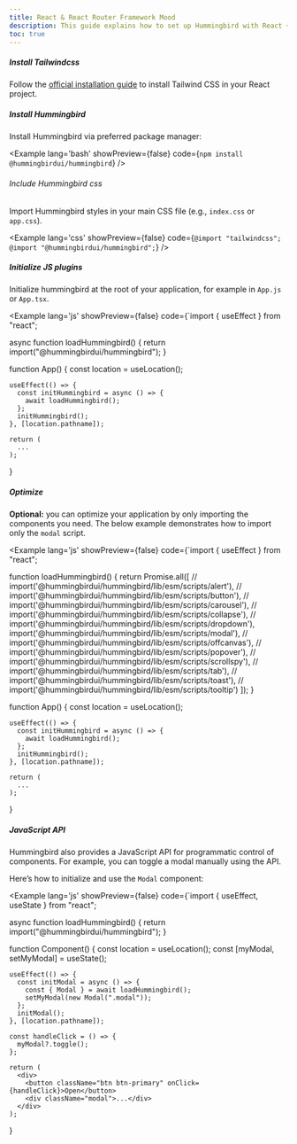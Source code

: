 ```yaml
---
title: React & React Router Framework Mood
description: This guide explains how to set up Hummingbird with React + Vite using Tailwind CSS. It covers project setup, configuration, and usage so you can quickly build and style components in your React app.
toc: true
---
```


##### Install Tailwindcss

Follow the <a href="https://tailwindcss.com/docs/installation" target="_blank" rel="noopener noreferrer">official installation guide</a> to install Tailwind CSS in your React project.

##### Install Hummingbird
Install Hummingbird via preferred package manager:

<Example lang='bash' showPreview={false} code={`npm install @hummingbirdui/hummingbird`} />

###### Include Hummingbird css

Import Hummingbird styles in your main CSS file (e.g., `index.css` or `app.css`).

<Example lang='css' showPreview={false} 
  code={`@import "tailwindcss";
  @import "@hummingbirdui/hummingbird";`} />

##### Initialize JS plugins

Initialize hummingbird at the root of your application, for example in `App.js` or `App.tsx`.

<Example lang='js' showPreview={false}
  code={`import { useEffect } from "react";

  async function loadHummingbird() {
    return import("@hummingbirdui/hummingbird");
  }

  function App() {
    const location = useLocation();

    useEffect(() => {
      const initHummingbird = async () => {
        await loadHummingbird();
      };
      initHummingbird();
    }, [location.pathname]);

    return (
      ...
    );
  }


##### Optimize

**Optional:** you can optimize your application by only importing the components you need. The below example demonstrates how to import only the `modal` script.

<Example lang='js' showPreview={false}
  code={`import { useEffect } from "react";

  function loadHummingbird() {
    return Promise.all([
      // import('@hummingbirdui/hummingbird/lib/esm/scripts/alert'),
      // import('@hummingbirdui/hummingbird/lib/esm/scripts/button'),
      // import('@hummingbirdui/hummingbird/lib/esm/scripts/carousel'),
      // import('@hummingbirdui/hummingbird/lib/esm/scripts/collapse'),
      // import('@hummingbirdui/hummingbird/lib/esm/scripts/dropdown'),
      import('@hummingbirdui/hummingbird/lib/esm/scripts/modal'),
      // import('@hummingbirdui/hummingbird/lib/esm/scripts/offcanvas'),
      // import('@hummingbirdui/hummingbird/lib/esm/scripts/popover'),
      // import('@hummingbirdui/hummingbird/lib/esm/scripts/scrollspy'),
      // import('@hummingbirdui/hummingbird/lib/esm/scripts/tab'),
      // import('@hummingbirdui/hummingbird/lib/esm/scripts/toast'),
      // import('@hummingbirdui/hummingbird/lib/esm/scripts/tooltip')
    ]);
  }

  function App() {
    const location = useLocation();

    useEffect(() => {
      const initHummingbird = async () => {
        await loadHummingbird();
      };
      initHummingbird();
    }, [location.pathname]);

    return (
      ...
    );
  }



##### JavaScript API

Hummingbird also provides a JavaScript API for programmatic control of components. For example, you can toggle a modal manually using the API.

Here’s how to initialize and use the `Modal` component:

<Example lang='js' showPreview={false}
  code={`import { useEffect, useState } from "react";

  async function loadHummingbird() {
    return import("@hummingbirdui/hummingbird");
  }

  function Component() {
    const location = useLocation();
    const [myModal, setMyModal] = useState<ModalInstance>();

    useEffect(() => {
      const initModal = async () => {
        const { Modal } = await loadHummingbird();
        setMyModal(new Modal(".modal"));
      };
      initModal();
    }, [location.pathname]);

    const handleClick = () => {
      myModal?.toggle();
    };

    return (
      <div>
        <button className="btn btn-primary" onClick={handleClick}>Open</button>
        <div className="modal">...</div>
      </div>
    );
  }

